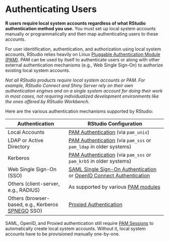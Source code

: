 # Authenticating Users

**R users require local system accounts regardless of what RStudio authentication method you use.** You must set up local system accounts manually or programmatically and then map authenticating users to these accounts.

For user identification, authentication, and authorization using local system accounts, RStudio relies heavily on Linux [Pluggable Authentication Module (PAM)](http://en.wikipedia.org/wiki/Pluggable_authentication_module). PAM can be used by itself to authenticate users or along with other external authentication mechanisms (e.g., Web Single Sign-On) to authorize existing local system accounts.

::: {.callout-note}
*Not all RStudio products require local system accounts or PAM. For example, RStudio Connect and Shiny Server rely on their own authentication engines and on a single system account for doing their work in most cases, not requiring individualized development environments like the ones offered by RStudio Workbench.*
:::

Here are the various authentication mechanisms supported by RStudio:

| Authentication                                   | RStudio Configuration                                                         |
|--------------------------------------------------|-------------------------------------------------------------------------------|
| Local Accounts | [PAM Authentication](pam_authentication.qmd) (via `pam_unix`) |
| LDAP or Active Directory | [PAM Authentication](pam_authentication.qmd) (via `pam_sss` or `pam_ldap` in older systems) |
| Kerberos | [PAM Authentication](pam_authentication.qmd) (via `pam_sss` or `pam_krb5` in older systems) |
| Web Single Sign-On (SSO) | [SAML Single Sign-On Authentication](saml_sso.qmd) or [OpenID Connect Authentication](openid_connect_authentication.qmd) |
| Others (client-server, e.g., RADIUS) | As supported by various [PAM modules](http://www.linux-pam.org/Linux-PAM-html/Linux-PAM_SAG.html) |
| Others (browser-based, e.g., Kerberos [SPNEGO](https://en.wikipedia.org/wiki/SPNEGO) SSO) | [Proxied Authentication](proxied_authentication.qmd) |

::: {.callout-note}
SAML, OpenID, and Proxied authentication still require [PAM Sessions](../r_sessions/pam_sessions.qmd) to automatically create local system accounts. Without it, local system accounts have to be provisioned manually one-by-one.
:::

